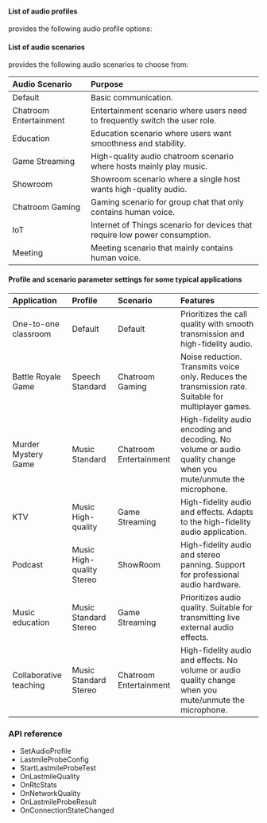 <PlatformWrapper platform="unity">

#### List of audio profiles

<Vg k="SDK" /> provides the following audio profile options:


#### List of audio scenarios

<Vg k="SDK" /> provides the following audio scenarios to choose from:

|Audio Scenario |Purpose|
|:---|:---|
|Default | Basic communication.|
|Chatroom Entertainment |Entertainment scenario where users need to frequently switch the user role.|
|Education |Education scenario where users want smoothness and stability.|
|Game Streaming |High-quality audio chatroom scenario where hosts mainly play music.|
|Showroom |Showroom scenario where a single host wants high-quality audio.|
|Chatroom Gaming |Gaming scenario for group chat that only contains human voice.|
|IoT |Internet of Things scenario for devices that require low power consumption.|
|Meeting |Meeting scenario that mainly contains human voice.|

#### Profile and scenario parameter settings for some typical applications

|Application |Profile |Scenario |Features|
|:---|:---|:---|:---|
|One-to-one classroom |Default |Default | Prioritizes the call quality with smooth transmission and high-fidelity audio.|
|Battle Royale Game	|Speech Standard |Chatroom Gaming |Noise reduction. Transmits voice only. Reduces the transmission rate. Suitable for multiplayer games.|
|Murder Mystery Game |Music Standard |Chatroom Entertainment |High-fidelity audio encoding and decoding. No volume or audio quality change when you mute/unmute the microphone.|
|KTV |Music High-quality |Game Streaming |High-fidelity audio and effects. Adapts to the high-fidelity audio application.|
|Podcast |Music High-quality Stereo |ShowRoom |High-fidelity audio and stereo panning. Support for professional audio hardware.|
|Music education |Music Standard Stereo |Game Streaming |Prioritizes audio quality. Suitable for transmitting live external audio effects.|
|Collaborative teaching	|Music Standard Stereo |Chatroom Entertainment |High-fidelity audio and effects. No volume or audio quality change when you mute/unmute the microphone.|

### API reference


- <Link to="{{global.API_REF_UNITY_ROOT_VOICE_SDK}}/class_irtcengine.html#ariaid-title118">SetAudioProfile</Link>

- <Link to="{{global.API_REF_UNITY_ROOT_VOICE_SDK}}/rtc_api_data_type.html#class_lastmileprobeconfig">LastmileProbeConfig</Link>

- <Link to="{{global.API_REF_UNITY_ROOT_VOICE_SDK}}/class_irtcengine.html#api_irtcengine_startlastmileprobetest">StartLastmileProbeTest</Link>

- <Link to="{{global.API_REF_UNITY_ROOT_VOICE_SDK}}/class_irtcengineeventhandler.html#callback_irtcengineeventhandler_onlastmilequality">OnLastmileQuality</Link>

- <Link to="{{global.API_REF_UNITY_ROOT_VOICE_SDK}}/class_irtcengineeventhandler.html#ariaid-title56">OnRtcStats</Link>

- <Link to="{{global.API_REF_UNITY_ROOT_VOICE_SDK}}/class_irtcengineeventhandler.html#ariaid-title45">OnNetworkQuality</Link>

- <Link to="{{global.API_REF_UNITY_ROOT_VOICE_SDK}}/class_irtcengineeventhandler.html#ariaid-title37">OnLastmileProbeResult</Link>

- <Link to="{{global.API_REF_UNITY_ROOT_VOICE_SDK}}/class_irtcengineeventhandler.html#ariaid-title22">OnConnectionStateChanged</Link>

</PlatformWrapper>
